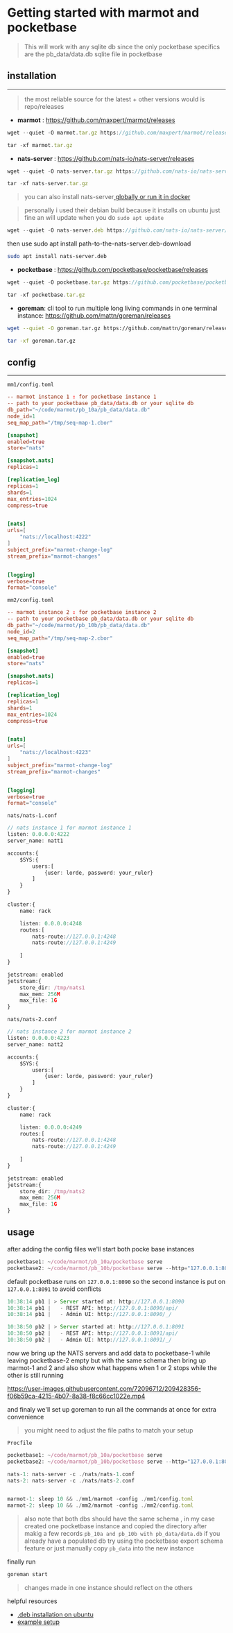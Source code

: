 # Getting started with marmot and pocketbase

> This will work with any sqlite db since the only pocketbase specifics are the pb_data/data.db
sqlite file in pocketbase


 ## installation
 -----------------
> the most reliable source for the latest + other versions  would is repo/releases

- **marmot** : https://github.com/maxpert/marmot/releases
```ts
wget --quiet -O marmot.tar.gz https://github.com/maxpert/marmot/releases/download/v0.7.4/marmot-v0.7.4-linux-amd64.tar.gz

tar -xf marmot.tar.gz
```

- **nats-server** : https://github.com/nats-io/nats-server/releases

```ts
wget --quiet -O nats-server.tar.gz https://github.com/nats-io/nats-server/releases/download/v2.9.10/nats-server-v2.9.10-linux-amd64.zip

tar -xf nats-server.tar.gz
```
> you can also install nats-server[ globally or run it in docker](https://docs.nats.io/running-a-nats-service/introduction/installation)


> personally i used their debian build because it installs on ubuntu just fine an will update when you do `sudo apt update`
```ts
wget --quiet -O nats-server.deb https://github.com/nats-io/nats-server/releases/download/v2.9.10/nats-server-v2.9.10-amd64.deb
```
then use sudo apt install path-to-the-nats-server.deb-download 
```sh
sudo apt install nats-server.deb
```



- **pocketbase** : https://github.com/pocketbase/pocketbase/releases
```ts
wget --quiet -O pocketbase.tar.gz https://github.com/pocketbase/pocketbase/releases/download/v0.10.3/pocketbase_0.10.3_linux_amd64.zip

tar -xf pocketbase.tar.gz
```



- **goreman**: cli tool to run multiple long living commands in one terminal instance: https://github.com/mattn/goreman/releases

```sh
wget --quiet -O goreman.tar.gz https://github.com/mattn/goreman/releases/download/v0.3.13/goreman_v0.3.13_linux_arm64.tar.gz

tar -xf goreman.tar.gz
```




## config
-----------


`mm1/config.toml`
```toml
-- marmot instance 1 : for pocketbase instance 1
-- path to your pocketbase pb_data/data.db or your sqlite db
db_path="~/code/marmot/pb_10a/pb_data/data.db"
node_id=1
seq_map_path="/tmp/seq-map-1.cbor"

[snapshot]
enabled=true
store="nats"

[snapshot.nats]
replicas=1

[replication_log]
replicas=1
shards=1
max_entries=1024
compress=true


[nats]
urls=[
    "nats://localhost:4222"
]
subject_prefix="marmot-change-log"
stream_prefix="marmot-changes"


[logging]
verbose=true
format="console"


```

`mm2/config.toml`
```toml
-- marmot instance 2 : for pocketbase instance 2
-- path to your pocketbase pb_data/data.db or your sqlite db 
db_path="~/code/marmot/pb_10b/pb_data/data.db"
node_id=2
seq_map_path="/tmp/seq-map-2.cbor"

[snapshot]
enabled=true
store="nats"

[snapshot.nats]
replicas=1

[replication_log]
replicas=1
shards=1
max_entries=1024
compress=true


[nats]
urls=[
    "nats://localhost:4223"
]
subject_prefix="marmot-change-log"
stream_prefix="marmot-changes"


[logging]
verbose=true
format="console"

```

`nats/nats-1.conf`
```ts
// nats instance 1 for marmot instance 1
listen: 0.0.0.0:4222
server_name: natt1

accounts:{
    $SYS:{
        users:[
            {user: lorde, password: your_ruler}
        ]
    }
}

cluster:{
    name: rack

    listen: 0.0.0.0:4248
    routes:[
        nats-route://127.0.0.1:4248
        nats-route://127.0.0.1:4249
          
    ]
}

jetstream: enabled
jetstream:{
    store_dir: /tmp/nats1
    max_mem: 256M
    max_file: 1G
}

```

`nats/nats-2.conf`
```ts
// nats instance 2 for marmot instance 2
listen: 0.0.0.0:4223
server_name: natt2

accounts:{
    $SYS:{
        users:[
            {user: lorde, password: your_ruler}
        ]
    }
}

cluster:{
    name: rack

    listen: 0.0.0.0:4249
    routes:[
        nats-route://127.0.0.1:4248
        nats-route://127.0.0.1:4249
          
    ]
}

jetstream: enabled
jetstream:{
    store_dir: /tmp/nats2
    max_mem: 256M
    max_file: 1G
}

```


## usage

after adding the config files we'll start both pocke base instances

```ts
pocketbase1: ~/code/marmot/pb_10a/pocketbase serve
pocketbase2: ~/code/marmot/pb_10b/pocketbase serve --http="127.0.0.1:8091"
```
default pocketbase runs on `127.0.0.1:8090` so the second instance is put on `127.0.0.1:8091` to avoid conflicts 
```ts
10:38:14 pb1 | > Server started at: http://127.0.0.1:8090
10:38:14 pb1 |   - REST API: http://127.0.0.1:8090/api/
10:38:14 pb1 |   - Admin UI: http://127.0.0.1:8090/_/
```
```ts
10:38:50 pb2 | > Server started at: http://127.0.0.1:8091
10:38:50 pb2 |   - REST API: http://127.0.0.1:8091/api/
10:38:50 pb2 |   - Admin UI: http://127.0.0.1:8091/_/
```

now we bring up the NATS servers
and add data to pocketbase-1 while leaving pocketbase-2 empty but with the same schema 
then bring up marmot-1 and 2 and also show what happens when 1 or 2  stops  while the other is still running

https://user-images.githubusercontent.com/72096712/209428356-f06b59ca-4215-4b07-8a38-f8c66cc1022e.mp4


and finaly we'll set up goreman to run all the commands at once for extra convenience
> you might need to adjust the file paths to match your setup

`Procfile`
```ts
pocketbase1: ~/code/marmot/pb_10a/pocketbase serve
pocketbase2: ~/code/marmot/pb_10b/pocketbase serve --http="127.0.0.1:8091"

nats-1: nats-server -c ./nats/nats-1.conf
nats-2: nats-server -c ./nats/nats-2.conf 


marmot-1: sleep 10 && ./mm1/marmot -config ./mm1/config.toml 
marmot-2: sleep 10 && ./mm2/marmot -config ./mm2/config.toml

```


> also note that both dbs should have the same schema , 
in my case  created one pocketbase instance and copied the directory after makig a few records `pb_10a and pb_10b with pb_data/data.db`
if you already have a populated db try using the pocketbase export schema feature or just manually copy `pb_data` 
into the new instance

finally run 
```sh 
goreman start
```

> changes made in one instance should reflect on the others

helpful resources
- [.deb installation on ubuntu](https://www.javatpoint.com/how-to-install-deb-file-in-ubuntu)
- [example setup](https://github.com/tigawanna/all-emps-emps-web.git)

